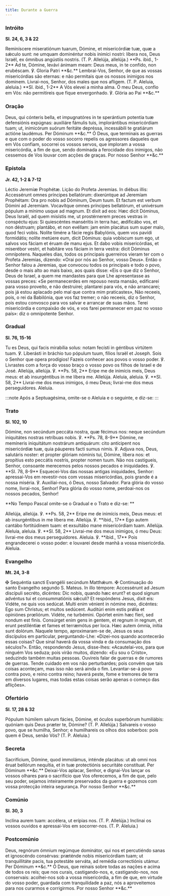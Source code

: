 ```yaml
---
title: Durante a Guerra
---
```


### Intróito

**Sl. 24, 6, 3 & 22**

<div class="side-by-side not-content">
  <span>
    Reminíscere miseratiónum tuarum, Dómine, et misericórdiæ tuæ, quæ a sǽculo
    sunt: ne umquam dominéntur nobis inimíci nostri: líbera nos, Deus Israël, ex
    ómnibus angústiis nostris. (T. P. Allelúja, allelúja.) **Ps. ibid., 1-2** Ad
    te, Dómine, levávi ánimam meam: Deus meus, in te confído, non erubéscam. ℣.
    Gloria Patri **&c.**
  </span>
  <span>
    Lembrai-Vos, Senhor, de que as vossas misericórdias são eternas: e não
    permitais que os nossos inimigos nos dominem. Livrai-nos, Senhor, dos males
    que nos afligem. (T. P. Aleluia, aleluia.) **Sl. ibid., 1-2** A Vós elevei a
    minha alma. Ó meu Deus, confio em Vós: não permitireis que fique
    envergonhado. ℣. Glória ao Pai **&c.**
  </span>
</div>

### Oração

<div class="side-by-side not-content">
  <span>
    Deus, qui cónteris bella, et impugnatóres in te sperántium potentia tuæ
    defensiónis expúgnas: auxiliáre fámulis tuis, implorántibus misericórdiam
    tuam; ut, inimicórum suórum feritáte depréssa, incessábili te gratiárum
    actióne laudémus. Per Dóminum **&c.**
  </span>
  <span>
    Ó Deus, que terminais as guerras e que com o poder do vosso socorro repelis
    os agressores daqueles que em Vós confiam, socorrei os vossos servos, que
    imploram a vossa misericórdia, a fim de que, sendo dominada a ferocidade dos
    inimigos, não cessemos de Vos louvar com acções de graças. Por nosso Senhor
    **&c.**
  </span>
</div>

### Epístola

**Jr. 42, 1-2 & 7-12**

<div class="side-by-side not-content">
  <span>Léctio Jeremíæ Prophétæ.</span>
  <span>Lição do Profeta Jeremias.</span>
  <span>
    In diébus illis: Accessérunt omnes príncipes bellatórum: dixerúntque ad
    Jeremíam Prophétam: Ora pro nobis ad Dóminum, Deum tuum. Et factum est
    verbum Dómini ad Jeremíam. Vocavítque omnes príncipes bellatórum, et
    univérsum pópulum a mínimo usque ad magnum. Et dixit ad eos: Hæc dicit
    Dóminus, Deus Israël, ad quem misístis me, ut prostérnerem preces vestras in
    conspéctu ejus: Si quiescéntes manséritis in terra hac, ædificábo vos, et
    non déstruam; plantábo, et non evéllam: jam enim placátus sum super malo,
    quod feci vobis. Nolíte timére a fácie regis Babylónis, quem vos pavídi
    formidátis; nolíte metúere eum, dicit Dóminus: quia vobíscum sum ego, ut
    salvos vos fáciam et éruam de manu ejus. Et dabo vobis misericórdias, et
    miserébor vestri, et habitáre vos fáciam in terra vestra: dicit Dóminus
    omnípotens.
  </span>
  <span>
    Naqueles dias, todos os principais guerreiros vieram ter com o Profeta
    Jeremias, dizendo: «Orai por nós ao Senhor, vosso Deus». Então o Senhor
    falou a Jeremias, que convocou todos os principais e todo o povo, desde o
    mais alto ao mais baixo, aos quais disse: «Eis o que diz o Senhor, Deus de
    Israel, a quem me mandastes para que Lhe apresentasse as vossas preces: «Se
    permanecerdes em repouso nesta mansão, edificarei para vosso proveito, e não
    destruirei; plantarei para vós, e não arrancarei; pois já estou aplacado
    pelo mal que contra mim praticastes», Não receeis, pois, o rei da Babilónia,
    que vos faz tremer; o não receeis, diz o Senhor, pois estou convosco para
    vos salvar e arrancar de suas mãos. Terei misericórdia e compaixão de vós, e
    vos farei permanecer em paz no vosso país»: diz o omnipotente Senhor.
  </span>
</div>

### Gradual

**Sl. 76, 15-16**

<div class="side-by-side not-content">
  <span>
    Tu es Deus, qui facis mirabília solus: notam fecísti in géntibus virtútem
    tuam. ℣. Liberásti in bráchio tuo pópulum tuum, fílios Israël et Joseph.
  </span>
  <span>
    Sois o Senhor que opera prodígios! Fazeis conhecer aos povos o vosso poder.
    ℣. Livrastes com a força do vosso braço o vosso povo os filhos de Israel e
    de José.
  </span>
  <span>
    Allelúja, allelúja. ℣. **Ps. 58, 2** Eripe me de inimícis meis, Deus meus:
    et ab insurgéntibus in me líbera me. Allelúja.
  </span>
  <span>
    Aleluia, aleluia. ℣. **Sl. 58, 2** Livrai-me dos meus inimigos, ó meu Deus;
    livrai-me dos meus perseguidores. Aleluia.
  </span>
</div>

:::note
Após a Septuagésima, omite-se o Aleluia e o seguinte, e diz-se:
:::

### Trato

**Sl. 102, 10**

<div class="side-by-side not-content">
  <span>
    Dómine, non secúndum peccáta nostra, quæ fécimus nos: neque secúndum
    iniquitátes nostras retríbuas nobis. ℣. **Ps. 78, 8-9** Dómine, ne memíneris
    iniquitátum nostrárum antiquárum: cito antícipent nos misericórdiæ tuæ, quia
    páuperes facti sumus nimis. ℣. Adjuva nos, Deus, salutáris noster: et
    propter glóriam nóminis tui, Dómine, líbera nos: et propítius esto peccátis
    nostris, propter nomen tuum.
  </span>
  <span>
    Não nos castigueis, Senhor, consoante merecemos pelos nossos pecados e
    iniquidades. ℣. **Sl. 78, 8-9** Esquecei-Vos das nossas antigas iniquidades,
    Senhor: apressai-Vos em revestir-nos com vossas misericórdias, pois grande é
    a nossa miséria. ℣. Auxiliai-nos, ó Deus, nosso Salvador. Para glória do
    vosso nome, livrai-nos, Senhor! Para glória do vosso nome, perdoai-nos os
    nossos pecados, Senhor!
  </span>
</div>

**No Tempo Pascal omite-se o Gradual e o Trato e diz-se: **

<div class="side-by-side not-content">
  <span>
    Allelúja, allelúja. ℣. **Ps. 58, 2** Eripe me de inimícis meis, Deus meus:
    et ab insurgéntibus in me líbera me. Allelúja. ℣. **ibid., 17** Ego autem
    cantábo fortitúdinem tuam: et exsultábo mane misericórdiam tuam. Allelúja.
  </span>
  <span>
    Aleluia, aleluia. ℣. **Sl. 58, 2** Livrai-me dos meus inimigos, ó meu Deus:
    livrai-me dos meus perseguidores. Aleluia. ℣. **ibid., 17** Pois
    engrandecerei o vosso poder: e louvarei desde manhã a vossa misericórdia.
    Aleluia.
  </span>
</div>

### Evangelho

**Mt. 24, 3-8**

<div class="side-by-side not-content">
  <span>
    <span class="text-red-500">✠</span> Sequéntia sancti Evangélii secúndum
    Matthǽum.
  </span>
  <span>
    <span class="text-red-500">✠</span> Continuação do santo Evangelho segundo
    S. Mateus.
  </span>
  <span>
    In illo témpore: Accessérunt ad Jesum discípuli secréto, dicéntes: Dic
    nobis, quando hæc erunt? et quod signum advéntus tui et consummatiónis
    sǽculi? Et respóndens Jesus, dixit eis: Vidéte, ne quis vos sedúcat. Multi
    enim vénient in nómine meo, dicéntes: Ego sum Christus; et multos sedúcent.
    Auditúri enim estis prǿlia et opiniónes prœliórum. Vidéte, ne turbémini.
    Opórtet enim hæc fíeri, sed nondum est finis. Consúrget enim gens in gentem,
    et regnum in regnum, et erunt pestiléntiæ et fames et terræmótus per loca.
    Hæc autem ómnia, inítia sunt dolórum.
  </span>
  <span>
    Naquele tempo, aproximaram-se de, Jesus os seus discípulos em particular,
    perguntando-Lhe: «Dizei-nos quando acontecerão essas coisas? Que sinal
    haverá da vossa vinda e da consumação dos séculos?». Então, respondendo
    Jesus, disse-lhes: «Acautelai-vos, para que ninguém Vos seduza; pois virão
    muitos, dizendo: «Eu sou o Cristo», seduzindo também muitas pessoas.
    Ouvireis falar de guerras e de rumores de guerras. Tende cuidado em vos não
    perturbardes; pois convém que tais coisas aconteçam, mas isso não será ainda
    o fim. Levantar-se-á povo contra povo, e reino contra reino; haverá peste,
    fome e tremores de terra em diversos lugares, mas todas estas coisas serão
    apenas o começo das aflições».
  </span>
</div>

### Ofertório

**Sl. 17, 28 & 32**

<div class="side-by-side not-content">
  <span>
    Pópulum húmilem salvum fácies, Dómine, et óculos superbórum humiliábis:
    quóniam quis Deus præter te, Dómine? (T. P. Allelúja.)
  </span>
  <span>
    Salvareis o vosso povo, que se humilha, Senhor; e humilhareis os olhos dos
    soberbos: pois quem é Deus, senão Vós? (T. P. Aleluia.)
  </span>
</div>

### Secreta

<div class="side-by-side not-content">
  <span>
    Sacrifícium, Dómine, quod immolámus, inténde placátus: ut ab omni nos éruat
    bellórum nequítia, et in tuæ protectiónis securitáte constítuat. Per Dóminum
    **&c.**
  </span>
  <span>
    Deixai-Vos aplacar, Senhor, e dignai-Vos lançar os vossos olhares para o
    sacrifício que Vos oferecemos, a fim de que, pelo seu poder, sejamos
    inteiramente preservados da guerra e gozemos com vossa protecção inteira
    segurança. Por nosso Senhor **&c.**
  </span>
</div>

### Comúnio

**Sl. 30, 3**

<div class="side-by-side not-content">
  <span>
    Inclína aurem tuam: accélera, ut erípias nos. (T. P. Allelúja.)
  </span>
  <span>
    Inclinai os vossos ouvidos e apressai-Vos em socorrer-nos. (T. P. Aleluia.)
  </span>
</div>

### Postcomúnio

<div class="side-by-side not-content">
  <span>
    Deus, regnórum ómnium regúmque dominátor, qui nos et percutiéndo sanas et
    ignoscéndo consérvas: præténde nobis misericórdiam tuam; ut tranquillitáte
    pacis, tua potestáte serváta, ad remédia correctiónis utámur. Per Dóminum
    **&c.**
  </span>
  <span>
    Ó Deus, que reinais sobre todas as nações e acima de todos os reis; que nos
    curais, castigando-nos, e, castigando-nos, nos conservais: acolhei-nos sob a
    vossa misericórdia, a fim de que, em virtude do vosso poder, guardada com
    tranquilidade a paz, nós a aproveitemos para nos curarmos e corrigirmos. Por
    nosso Senhor **&c.**
  </span>
</div>
